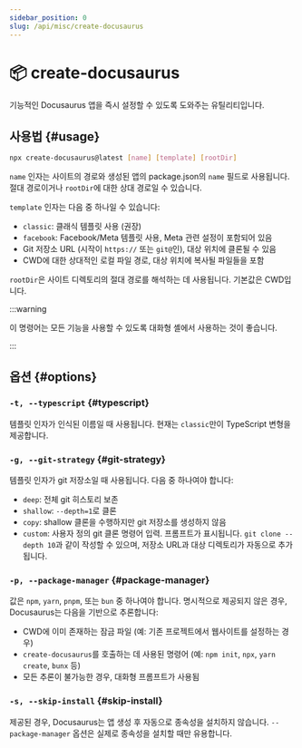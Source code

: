 ```yaml
---
sidebar_position: 0
slug: /api/misc/create-docusaurus
---
```


# 📦 create-docusaurus

기능적인 Docusaurus 앱을 즉시 설정할 수 있도록 도와주는 유틸리티입니다.

## 사용법 {#usage}

```bash
npx create-docusaurus@latest [name] [template] [rootDir]
```

`name` 인자는 사이트의 경로와 생성된 앱의 package.json의 `name` 필드로 사용됩니다. 절대 경로이거나 `rootDir`에 대한 상대 경로일 수 있습니다.

`template` 인자는 다음 중 하나일 수 있습니다:

- `classic`: 클래식 템플릿 사용 (권장)
- `facebook`: Facebook/Meta 템플릿 사용, Meta 관련 설정이 포함되어 있음
- Git 저장소 URL (시작이 `https://` 또는 `git@`인), 대상 위치에 클론될 수 있음
- CWD에 대한 상대적인 로컬 파일 경로, 대상 위치에 복사될 파일들을 포함

`rootDir`은 사이트 디렉토리의 절대 경로를 해석하는 데 사용됩니다. 기본값은 CWD입니다.

:::warning

이 명령어는 모든 기능을 사용할 수 있도록 대화형 셸에서 사용하는 것이 좋습니다.

:::

## 옵션 {#options}

### `-t, --typescript` {#typescript}

템플릿 인자가 인식된 이름일 때 사용됩니다. 현재는 `classic`만이 TypeScript 변형을 제공합니다.

### `-g, --git-strategy` {#git-strategy}

템플릿 인자가 git 저장소일 때 사용됩니다. 다음 중 하나여야 합니다:

- `deep`: 전체 git 히스토리 보존
- `shallow`: `--depth=1`로 클론
- `copy`: shallow 클론을 수행하지만 git 저장소를 생성하지 않음
- `custom`: 사용자 정의 git 클론 명령어 입력. 프롬프트가 표시됩니다. `git clone --depth 10`과 같이 작성할 수 있으며, 저장소 URL과 대상 디렉토리가 자동으로 추가됩니다.

### `-p, --package-manager` {#package-manager}

값은 `npm`, `yarn`, `pnpm`, 또는 `bun` 중 하나여야 합니다. 명시적으로 제공되지 않은 경우, Docusaurus는 다음을 기반으로 추론합니다:

- CWD에 이미 존재하는 잠금 파일 (예: 기존 프로젝트에서 웹사이트를 설정하는 경우)
- `create-docusaurus`를 호출하는 데 사용된 명령어 (예: `npm init`, `npx`, `yarn create`, `bunx` 등)
- 모든 추론이 불가능한 경우, 대화형 프롬프트가 사용됨

### `-s, --skip-install` {#skip-install}

제공된 경우, Docusaurus는 앱 생성 후 자동으로 종속성을 설치하지 않습니다. `--package-manager` 옵션은 실제로 종속성을 설치할 때만 유용합니다.
